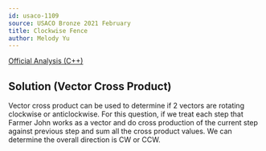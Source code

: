```yaml
---
id: usaco-1109
source: USACO Bronze 2021 February
title: Clockwise Fence
author: Melody Yu
---
```


[Official Analysis (C++)](http://usaco.org/current/data/sol_prob3_bronze_feb21.html)

## Solution (Vector Cross Product)

Vector cross product can be used to determine if 2 vectors are rotating clockwise or anticlockwise.
For this question, if we treat each step that Farmer John works as a vector and do cross production of the current step against
previous step and sum all the cross product values. We can determine the overall direction is CW or CCW.

<!--
```python
def cross_product(p1, p2):
    return p1[0] * p2[1] - p2[0] * p1[1]

for i in range (int(input())):
    p0 = (0, 0)
    sum = 0
    direction  = input()
    for d in direction:
        if d == 'N':
            p1 = (p0[0], p0[1] + 1)
        elif d == 'E':
            p1 = (p0[0] + 1, p0[1])
        elif d == 'S':
            p1 = (p0[0], p0[1] - 1)
        else:
            p1 = (p0[0] - 1, p0[1])
        sum += cross_product(p1, p0)
        p0 = p1

    if sum > 0:
        print("CW")
    else:
        print("CCW")
```
 -->
